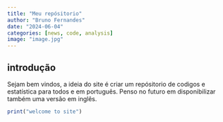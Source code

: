 ```yaml
---
title: "Meu repósitorio"
author: "Bruno Fernandes"
date: "2024-06-04"
categories: [news, code, analysis]
image: "image.jpg"
---
```


## introdução

Sejam bem vindos, a ideia do site é criar um repósitorio de codigos e estatística para todos e em português. Penso no futuro em disponibilizar também uma versão em inglês.

```r
print("welcome to site")
```
